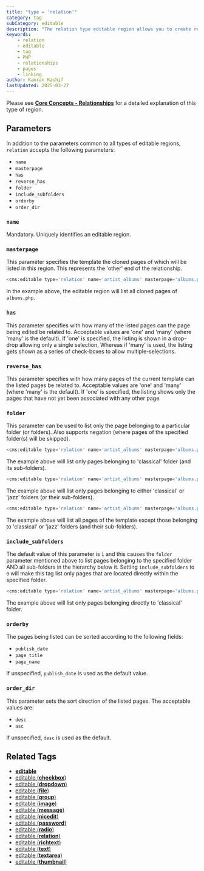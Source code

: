 ```yaml
---
title: "type = 'relation'"
category: tag
subCategory: editable
description: "The relation type editable region allows you to create relationships between pages, enabling you to link related content together."
keywords:
    - relation
    - editable
    - tag
    - PHP
    - relationships
    - pages
    - linking
author: Kamran Kashif
lastUpdated: 2025-03-27
---
```


Please see [**Core Concepts - Relationships**](../../../concepts/relationships/) for a detailed explanation of this type of region.

## Parameters

In addition to the parameters common to all types of editable regions, `relation` accepts the following parameters:

- `name`
- `masterpage`
- `has`
- `reverse_has`
- `folder`
- `include_subfolders`
- `orderby`
- `order_dir`

### `name`

Mandatory. Uniquely identifies an editable region.

### `masterpage`

This parameter specifies the template the cloned pages of which will be listed in this region. This represents the 'other' end of the relationship.

```php title="Basic Example"
<cms:editable type='relation' name='artist_albums' masterpage='albums.php' />
```

In the example above, the editable region will list all cloned pages of `albums.php`.

### `has`

This parameter specifies with how many of the listed pages can the page being edited be related to. Acceptable values are 'one' and 'many' (where 'many' is the default). If 'one' is specified, the listing is shown in a drop-drop allowing only a single selection, Whereas if 'many' is used, the listing gets shown as a series of check-boxes to allow multiple-selections.

### `reverse_has`

This parameter specifies with how many pages of the current template can the listed pages be related to. Acceptable values are 'one' and 'many' (where 'many' is the default). If 'one' is specified, the listing shows only the pages that have not yet been associated with any other page.

### `folder`

This parameter can be used to list only the page belonging to a particular folder (or folders). Also supports negation (where pages of the specified folder(s) will be skipped).

```php title="Single Folder Example"
<cms:editable type='relation' name='artist_albums' masterpage='albums.php' folder='classical' />
```

The example above will list only pages belonging to 'classical' folder (and its sub-folders).

```php title="Multiple Folders Example"
<cms:editable type='relation' name='artist_albums' masterpage='albums.php' folder='classical, jazz' />
```

The example above will list only pages belonging to either 'classical' or 'jazz' folders (or their sub-folders).

```php title="Folder Exclusion Example"
<cms:editable type='relation' name='artist_albums' masterpage='albums.php' folder='NOT classical, jazz' />
```

The example above will list all pages of the template except those belonging to 'classical' or 'jazz' folders (and their sub-folders).

### `include_subfolders`

The default value of this parameter is `1` and this causes the `folder` parameter mentioned above to list pages belonging to the specified folder AND all sub-folders in the hierarchy below it. Setting `include_subfolders` to `0` will make this tag list only pages that are located directly within the specified folder.

```php title="Subfolders Example"
<cms:editable type='relation' name='artist_albums' masterpage='albums.php' folder='classical' include_subfolders='1' />
```

The example above will list only pages belonging directly to 'classical' folder.

### `orderby`

The pages being listed can be sorted according to the following fields:

- `publish_date`
- `page_title`
- `page_name`

If unspecified, `publish_date` is used as the default value.

### `order_dir`

This parameter sets the sort direction of the listed pages. The acceptable values are:

- `desc`
- `asc`

If unspecified, `desc` is used as the default.

## Related Tags

- [**editable**](../../editable/)
- [editable (**checkbox**)](../checkbox/)
- [editable (**dropdown**)](../dropdown/)
- [editable (**file**)](../file/)
- [editable (**group**)](../group/)
- [editable (**image**)](../image/)
- [editable (**message**)](../message/)
- [editable (**nicedit**)](../nicedit/)
- [editable (**password**)](../password/)
- [editable (**radio**)](../radio/)
- [editable (**relation**)](../relation/)
- [editable (**richtext**)](../richtext/)
- [editable (**text**)](../text/)
- [editable (**textarea**)](../textarea/)
- [editable (**thumbnail**)](../thumbnail/)
